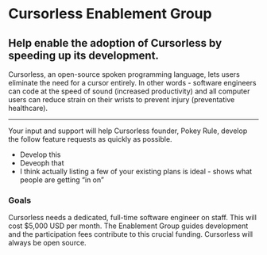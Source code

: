 # Cursorless Enablement Group

## Help enable the adoption of Cursorless by speeding up its development.

Cursorless, an open-source spoken programming language, lets users eliminate the need for a cursor entirely. In other words - software engineers can code at the speed of sound (increased productivity) and all computer users can reduce strain on their wrists to prevent injury (preventative healthcare).

---

Your input and support will help Cursorless founder, Pokey Rule, develop the follow feature requests as quickly as possible.

- Develop this
- Deveoph that
- I think actually listing a few of your existing plans is ideal - shows what people are getting “in on”

### Goals

Cursorless needs a dedicated, full-time software engineer on staff. This will cost $5,000 USD per month. The Enablement Group guides development and the participation fees contribute to this crucial funding. Cursorless will always be open source.
